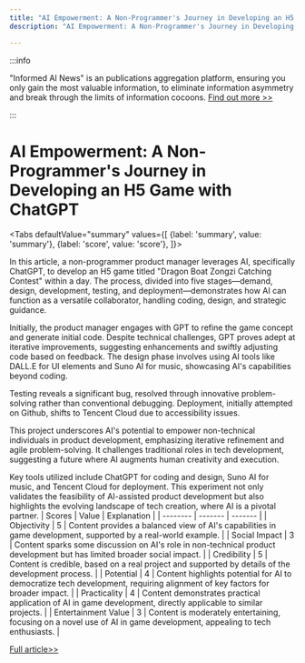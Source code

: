 ```yaml
---
title: "AI Empowerment: A Non-Programmer's Journey in Developing an H5 Game with ChatGPT"
description: "AI Empowerment: A Non-Programmer's Journey in Developing an H5 Game with ChatGPT"

---
```



:::info

"Informed AI News" is an publications aggregation platform, ensuring you only gain the most valuable information, to eliminate information asymmetry and break through the limits of information cocoons.  [Find out more >>](/)

:::

# AI Empowerment: A Non-Programmer's Journey in Developing an H5 Game with ChatGPT


<Tabs
	defaultValue="summary"
	values={[
	{label: 'summary', value: 'summary'},
	{label: 'score', value: 'score'},
]}>
<TabItem value="summary">


In this article, a non-programmer product manager leverages AI, specifically ChatGPT, to develop an H5 game titled "Dragon Boat Zongzi Catching Contest" within a day. The process, divided into five stages—demand, design, development, testing, and deployment—demonstrates how AI can function as a versatile collaborator, handling coding, design, and strategic guidance.

Initially, the product manager engages with GPT to refine the game concept and generate initial code. Despite technical challenges, GPT proves adept at iterative improvements, suggesting enhancements and swiftly adjusting code based on feedback. The design phase involves using AI tools like DALL.E for UI elements and Suno AI for music, showcasing AI's capabilities beyond coding.

Testing reveals a significant bug, resolved through innovative problem-solving rather than conventional debugging. Deployment, initially attempted on Github, shifts to Tencent Cloud due to accessibility issues.

This project underscores AI's potential to empower non-technical individuals in product development, emphasizing iterative refinement and agile problem-solving. It challenges traditional roles in tech development, suggesting a future where AI augments human creativity and execution.

Key tools utilized include ChatGPT for coding and design, Suno AI for music, and Tencent Cloud for deployment. This experiment not only validates the feasibility of AI-assisted product development but also highlights the evolving landscape of tech creation, where AI is a pivotal partner.
</TabItem>
<TabItem value="score">
	| Scores     | Value   | Explanation |
	| -------- | ------- | ------- |
	| Objectivity  | 5    | Content provides a balanced view of AI's capabilities in game development, supported by a real-world example.    |
	| Social Impact | 3     | Content sparks some discussion on AI's role in non-technical product development but has limited broader social impact.    |
	| Credibility    | 5    | Content is credible, based on a real project and supported by details of the development process.    |
	| Potential    | 4    | Content highlights potential for AI to democratize tech development, requiring alignment of key factors for broader impact.    |
	| Practicality    | 4    | Content demonstrates practical application of AI in game development, directly applicable to similar projects.    |
	| Entertainment Value    | 3    | Content is moderately entertaining, focusing on a novel use of AI in game development, appealing to tech enthusiasts.    |
</TabItem>
</Tabs>

[Full article>>](https://www.woshipm.com/aigc/6069506.html)
